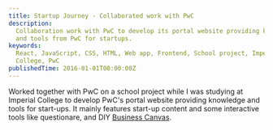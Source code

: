 ```yaml
---
title: Startup Journey - Collaborated work with PwC
description:
  Collaboration work with PwC to develop its portal website providing knowledge
  and tools from PwC for startups.
keywords:
  React, JavaScript, CSS, HTML, Web app, Frontend, School project, Imperial
  College, PwC
publishedTime: 2016-01-01T00:00:00Z
---
```


Worked together with PwC on a school project while I was studying at Imperial
College to develop PwC's portal website providing knowledge and tools for
start-ups. It mainly features start-up content and some interactive tools like
questionare, and DIY
[Business Canvas](https://en.wikipedia.org/wiki/Business_Model_Canvas).
